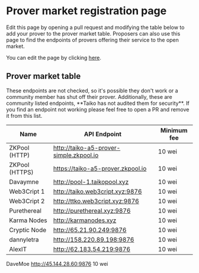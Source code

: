 
# Prover market registration page

Edit this page by opening a pull request and modifying the table below to add your prover to the prover market table. Proposers can also use this page to find the endpoints of provers offering their service to the open market.

You can edit the page by clicking [here](https://github.com/taikoxyz/taiko-mono/edit/main/packages/website/pages/docs/reference/prover-market-page.mdx).

## Prover market table

<Callout type="warning">
  These endpoints are not checked, so it's possible they don't work or a
  community member has shut off their prover. Additionally, these are community
  listed endpoints, **Taiko has not audited them for security**. If you find an
  endpoint not working please feel free to open a PR and remove it from this
  list.
</Callout>

| Name           | API Endpoint                            | Minimum fee |
| -------------- | --------------------------------------- | ----------- |
| ZKPool (HTTP)  | http://taiko-a5-prover-simple.zkpool.io | 10 wei      |
| ZKPool (HTTPS) | https://taiko-a5-prover.zkpool.io       | 10 wei      |
| Davaymne       | http://pool-1.taikopool.xyz             | 10 wei      |
| Web3Cript 1    | http://taiko.web3cript.xyz:9876         | 10 wei      |
| Web3Cript 2    | http://ttko.web3cript.xyz:9876          | 10 wei      |
| Purethereal    | http://purethereal.xyz:9876             | 10 wei      |
| Karma Nodes    | http://karmanodes.xyz                   | 10 wei      |
| Cryptic Node   | http://65.21.90.249:9876                | 10 wei      |
| dannyletra     | http://158.220.89.198:9876              | 10 wei      |
| AlexIT         | http://62.183.54.219:9876               | 10 wei      |
  DaveMoe          http://45.144.28.60:9876                  10 wei 
